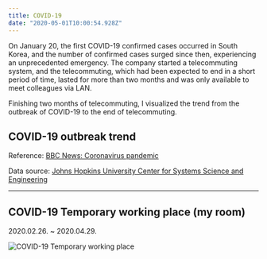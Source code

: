```yaml
---
title: COVID-19
date: "2020-05-01T10:00:54.928Z"
---
```



On January 20, the first COVID-19 confirmed cases occurred in South Korea, and the number of confirmed cases surged since then, experiencing an unprecedented emergency. The company started a telecommuting system, and the telecommuting, which had been expected to end in a short period of time, lasted for more than two months and was only available to meet colleagues via LAN.

Finishing two months of telecommuting, I visualized the trend from the outbreak of COVID-19 to the end of telecommuting.

## COVID-19 outbreak trend

<CovidTrend />


Reference: [BBC News: Coronavirus pandemic](https://www.bbc.com/news/world-51235105)

Data source: [Johns Hopkins University Center for Systems Science and Engineering](https://github.com/CSSEGISandData/COVID-19/blob/master/csse_covid_19_data/csse_covid_19_time_series/time_series_covid19_confirmed_global.csv)

---

## COVID-19 Temporary working place (my room)

2020.02.26. ~ 2020.04.29.

![COVID-19 Temporary working place](./misc.jpg)